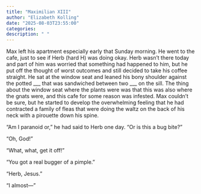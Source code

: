 ```yaml
---
title: "Maximilian XIII"
author: "Elizabeth Kolling"
date: "2025-08-03T23:55:00"
categories: 
description: " "
---
```



Max left his apartment especially early that Sunday morning. He went to the cafe, just to see if Herb (hard H) was doing okay. Herb wasn’t there today and part of him was worried that something had happened to him, but he put off the thought of worst outcomes and still decided to take his coffee straight. He sat at the window seat and leaned his bony shoulder against the potted ___ that was sandwiched between two ___ on the sill. The thing about the window seat where the plants were was that this was also where the gnats were, and this cafe for some reason was infested. Max couldn’t be sure, but he started to develop the overwhelming feeling that he had contracted a family of fleas that were doing the waltz on the back of his neck with a pirouette down his spine.

“Am I paranoid or,” he had said to Herb one day. “Or is this a bug bite?”

“Oh, God!”

“What, what, get it off!”

“You got a real bugger of a pimple.”

“Herb, Jesus.”

“I almost—”